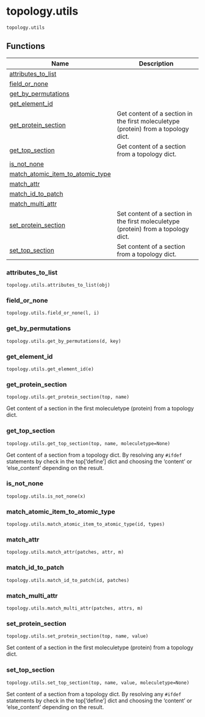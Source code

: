 # topology.utils { #kimmdy.topology.utils }

`topology.utils`

## Functions

| Name | Description |
| --- | --- |
| [attributes_to_list](#kimmdy.topology.utils.attributes_to_list) |  |
| [field_or_none](#kimmdy.topology.utils.field_or_none) |  |
| [get_by_permutations](#kimmdy.topology.utils.get_by_permutations) |  |
| [get_element_id](#kimmdy.topology.utils.get_element_id) |  |
| [get_protein_section](#kimmdy.topology.utils.get_protein_section) | Get content of a section in the first moleculetype (protein) from a topology dict. |
| [get_top_section](#kimmdy.topology.utils.get_top_section) | Get content of a section from a topology dict. |
| [is_not_none](#kimmdy.topology.utils.is_not_none) |  |
| [match_atomic_item_to_atomic_type](#kimmdy.topology.utils.match_atomic_item_to_atomic_type) |  |
| [match_attr](#kimmdy.topology.utils.match_attr) |  |
| [match_id_to_patch](#kimmdy.topology.utils.match_id_to_patch) |  |
| [match_multi_attr](#kimmdy.topology.utils.match_multi_attr) |  |
| [set_protein_section](#kimmdy.topology.utils.set_protein_section) | Set content of a section in the first moleculetype (protein) from a topology dict. |
| [set_top_section](#kimmdy.topology.utils.set_top_section) | Set content of a section from a topology dict. |

### attributes_to_list { #kimmdy.topology.utils.attributes_to_list }

`topology.utils.attributes_to_list(obj)`

### field_or_none { #kimmdy.topology.utils.field_or_none }

`topology.utils.field_or_none(l, i)`

### get_by_permutations { #kimmdy.topology.utils.get_by_permutations }

`topology.utils.get_by_permutations(d, key)`

### get_element_id { #kimmdy.topology.utils.get_element_id }

`topology.utils.get_element_id(e)`

### get_protein_section { #kimmdy.topology.utils.get_protein_section }

`topology.utils.get_protein_section(top, name)`

Get content of a section in the first moleculetype (protein) from a topology dict.

### get_top_section { #kimmdy.topology.utils.get_top_section }

`topology.utils.get_top_section(top, name, moleculetype=None)`

Get content of a section from a topology dict.
By resolving any `#ifdef` statements by check in the top['define'] dict
and choosing the 'content' or 'else_content' depending on the result.

### is_not_none { #kimmdy.topology.utils.is_not_none }

`topology.utils.is_not_none(x)`

### match_atomic_item_to_atomic_type { #kimmdy.topology.utils.match_atomic_item_to_atomic_type }

`topology.utils.match_atomic_item_to_atomic_type(id, types)`

### match_attr { #kimmdy.topology.utils.match_attr }

`topology.utils.match_attr(patches, attr, m)`

### match_id_to_patch { #kimmdy.topology.utils.match_id_to_patch }

`topology.utils.match_id_to_patch(id, patches)`

### match_multi_attr { #kimmdy.topology.utils.match_multi_attr }

`topology.utils.match_multi_attr(patches, attrs, m)`

### set_protein_section { #kimmdy.topology.utils.set_protein_section }

`topology.utils.set_protein_section(top, name, value)`

Set content of a section in the first moleculetype (protein) from a topology dict.

### set_top_section { #kimmdy.topology.utils.set_top_section }

`topology.utils.set_top_section(top, name, value, moleculetype=None)`

Set content of a section from a topology dict.
By resolving any `#ifdef` statements by check in the top['define'] dict
and choosing the 'content' or 'else_content' depending on the result.